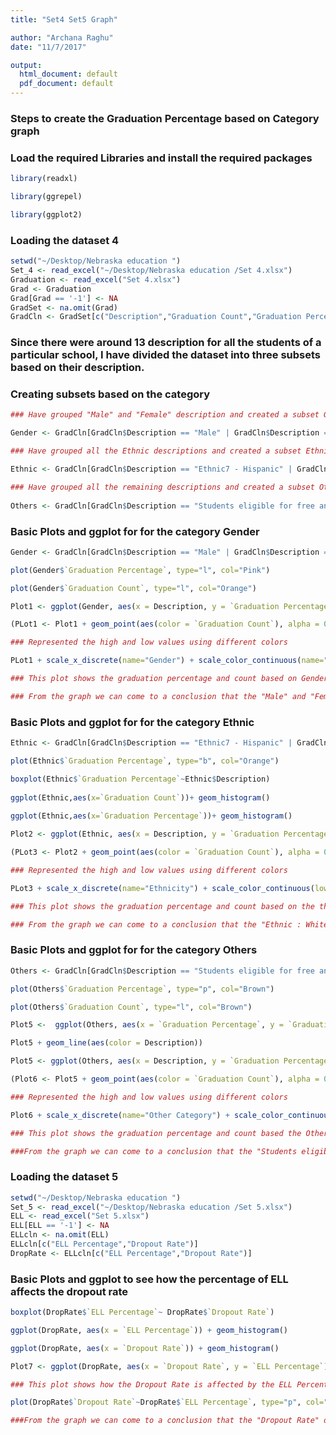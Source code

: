 ```yaml
---
title: "Set4 Set5 Graph"

author: "Archana Raghu"
date: "11/7/2017"

output:
  html_document: default
  pdf_document: default
---
```


### Steps to create the Graduation Percentage based on Category graph

### Load the required Libraries and install the required packages

```r

library(readxl)	

library(ggrepel)

library(ggplot2)

```

### Loading the dataset 4

```r

setwd("~/Desktop/Nebraska education ")
Set_4 <- read_excel("~/Desktop/Nebraska education /Set 4.xlsx")
Graduation <- read_excel("Set 4.xlsx")
Grad <- Graduation
Grad[Grad == '-1'] <- NA
GradSet <- na.omit(Grad)
GradCln <- GradSet[c("Description","Graduation Count","Graduation Percentage")]

```

### Since there were around 13 description for all the students of a particular school, I have divided the dataset into three subsets based on their description.

### Creating subsets based on the category

```r

### Have grouped "Male" and "Female" description and created a subset Gender.

Gender <- GradCln[GradCln$Description == "Male" | GradCln$Description == "Female",]

### Have grouped all the Ethnic descriptions and created a subset Ethnic.

Ethnic <- GradCln[GradCln$Description == "Ethnic7 - Hispanic" | GradCln$Description == "Ethnic7 - American Indian/Alaska Native" | GradCln$Description == "Ethnic7 - Asian" | GradCln$Description == "Ethnic7 - Black or African American" | GradCln$Description == "Ethnic7 - Native Hawaiian or Other Pacific Islander" | GradCln$Description == "Ethnic7 - Black or African American" | GradCln$Description == "Ethnic7 - White" | GradCln$Description == "Ethnic7 - Two or More Races",]

### Have grouped all the remaining descriptions and created a subset Others.
 
Others <- GradCln[GradCln$Description == "Students eligible for free and reduced lunch" | GradCln$Description == "Special Education Students" | GradCln$Description == "English Language Learners",]

```

### Basic Plots and ggplot for for the category Gender

```r

Gender <- GradCln[GradCln$Description == "Male" | GradCln$Description == "Female",]

plot(Gender$`Graduation Percentage`, type="l", col="Pink")

plot(Gender$`Graduation Count`, type="l", col="Orange")

Plot1 <- ggplot(Gender, aes(x = Description, y = `Graduation Percentage`)) + theme(legend.position = "top", axis.text = element_text(size = 6))

(PLot1 <- Plot1 + geom_point(aes(color = `Graduation Count`), alpha = 0.5, size = 1.5, position = position_jitter(width = 0.25, height = 0)))

### Represented the high and low values using different colors

PLot1 + scale_x_discrete(name="Gender") + scale_color_continuous(name="",low="pink", high = "black")

### This plot shows the graduation percentage and count based on Gender categories.

### From the graph we can come to a conclusion that the "Male" and "Females" are almost but the males have a slightly high graduation percentage and count.

```

### Basic Plots and ggplot for for the category Ethnic

```r

Ethnic <- GradCln[GradCln$Description == "Ethnic7 - Hispanic" | GradCln$Description == "Ethnic7 - American Indian/Alaska Native" | GradCln$Description == "Ethnic7 - Asian" | GradCln$Description == "Ethnic7 - Black or African American" | GradCln$Description == "Ethnic7 - Native Hawaiian or Other Pacific Islander" | GradCln$Description == "Ethnic7 - Black or African American" | GradCln$Description == "Ethnic7 - White" | GradCln$Description == "Ethnic7 - Two or More Races",]

plot(Ethnic$`Graduation Percentage`, type="b", col="Orange")

boxplot(Ethnic$`Graduation Percentage`~Ethnic$Description)
	
ggplot(Ethnic,aes(x=`Graduation Count`))+ geom_histogram()
	
ggplot(Ethnic,aes(x=`Graduation Percentage`))+ geom_histogram()

Plot2 <- ggplot(Ethnic, aes(x = Description, y = `Graduation Percentage`)) + theme(legend.position = "top", axis.text = element_text(size = 6))

(PLot3 <- Plot2 + geom_point(aes(color = `Graduation Count`), alpha = 0.5, size = 1.5, position = position_jitter(width = 0.25, height = 0)))

### Represented the high and low values using different colors

PLot3 + scale_x_discrete(name="Ethnicity") + scale_color_continuous(low="blue", high = "red")

### This plot shows the graduation percentage and count based on the the Ethnic categories.

### From the graph we can come to a conclusion that the "Ethnic : Whites" have the highest graduation percentage and count.

```


### Basic Plots and ggplot for for the category Others

```r

Others <- GradCln[GradCln$Description == "Students eligible for free and reduced lunch" | GradCln$Description == "Special Education Students" | GradCln$Description == "English Language Learners",]

plot(Others$`Graduation Percentage`, type="p", col="Brown")

plot(Others$`Graduation Count`, type="l", col="Brown")

Plot5 <-  ggplot(Others, aes(x = `Graduation Percentage`, y = `Graduation Count`))

Plot5 + geom_line(aes(color = Description))

Plot5 <- ggplot(Others, aes(x = Description, y = `Graduation Percentage`)) + theme(legend.position = "top", axis.text = element_text(size = 6))

(Plot6 <- Plot5 + geom_point(aes(color = `Graduation Count`), alpha = 0.5, size = 1.5, position = position_jitter(width = 0.25, height = 0)))

### Represented the high and low values using different colors

Plot6 + scale_x_discrete(name="Other Category") + scale_color_continuous(name="",low="Orange", high = "Black")

### This plot shows the graduation percentage and count based the Other categories.

###From the graph we can come to a conclusion that the "Students eligible for free and reduced lunch" have the highest graduation percentage and count.

```
### Loading the dataset 5 

```r

setwd("~/Desktop/Nebraska education ")
Set_5 <- read_excel("~/Desktop/Nebraska education /Set 5.xlsx")
ELL <- read_excel("Set 5.xlsx")
ELL[ELL == '-1'] <- NA
ELLcln <- na.omit(ELL)
ELLcln[c("ELL Percentage","Dropout Rate")]
DropRate <- ELLcln[c("ELL Percentage","Dropout Rate")]

```

### Basic Plots and ggplot to see how the percentage of ELL affects the dropout rate

```r

boxplot(DropRate$`ELL Percentage`~ DropRate$`Dropout Rate`)

ggplot(DropRate, aes(x = `ELL Percentage`)) + geom_histogram()

ggplot(DropRate, aes(x = `Dropout Rate`)) + geom_histogram()

Plot7 <- ggplot(DropRate, aes(x = `Dropout Rate`, y = `ELL Percentage`)) + theme(legend.position = "top", axis.text = element_text(size = 6))

### This plot shows how the Dropout Rate is affected by the ELL Percentage.

plot(DropRate$`Dropout Rate`~DropRate$`ELL Percentage`, type="p", col="Red")

###From the graph we can come to a conclusion that the "Dropout Rate" of a school is high where the percentage of ELL is less and the Dropout Rate of the school is low where the ELL percentage is high. 

```



